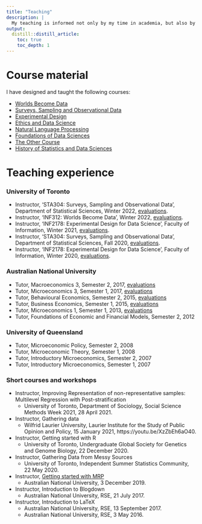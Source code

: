 ```yaml
---
title: "Teaching"
description: |
  My teaching is informed not only by my time in academia, but also by my experience working at my own start-up and in government. My approach is best characterised as practical, research-based, and emphasising workflow. I am an [RStudio Certified Tidyverse Trainer](https://education.rstudio.com/trainers) and I enjoy teaching students from a wide range of backgrounds. I co-lead the development of a package to help students learn R, available here: [DoSS Toolkit](https://www.dosstoolkit.com). My book, *[Telling Stories with Data](https://www.tellingstorieswithdata.com/)* supports my teaching.
output:
  distill::distill_article:
    toc: true
    toc_depth: 1    
---
```


# Course material 

I have designed and taught the following courses:

- [Worlds Become Data](inf312.html)
- [Surveys, Sampling and Observational Data](sta304.html)
- [Experimental Design](inf2178.html)
- [Ethics and Data Science](reading_course-ethics.html)
- [Natural Language Processing](reading_course-nlp.html)
- [Foundations of Data Sciences](foundations_of_the_data_sciences.html)
- [The Other Course](the_other_course.html)
- [History of Statistics and Data Sciences](history_of_the_data_sciences.html)

# Teaching experience

### University of Toronto

* Instructor, 'STA304: Surveys, Sampling and Observational Data', Department of Statistical Sciences, Winter 2022, [evaluations](pdfs/STA304-2022-evals.pdf).
* Instructor, 'INF312: Worlds Become Data', Winter 2022, [evaluations](pdfs/INF312-2022-evals.pdf).
* Instructor, 'INF2178: Experimental Design for Data Science', Faculty of Information, Winter 2021, [evaluations](pdfs/INF2178-2021-evals.pdf).
* Instructor, 'STA304: Surveys, Sampling and Observational Data', Department of Statistical Sciences, Fall 2020, [evaluations](pdfs/STA304-2020-evals.pdf).
* Instructor, 'INF2178: Experimental Design for Data Science', Faculty of Information, Winter 2020, [evaluations](pdfs/INF2178-2020-evals.pdf).


### Australian National University

* Tutor, Macroeconomics 3, Semester 2, 2017, [evaluations](pdfs/2018-02-05-Sem_2_2017-ECON3102_-_Macroeconomics_3.pdf) 
* Tutor, Microeconomics 3, Semester 1, 2017, [evaluations](pdfs/2018-02-05-Sem_1_2017-ECON3101_-_Microeconomics_3.pdf) 
* Tutor, Behavioural Economics, Semester 2, 2015, [evaluations](pdfs/2018-02-05-Sem_2_2015-ECON2013_Behavioural_Economics.pdf) 
* Tutor, Business Economics, Semester 1, 2015, [evaluations](pdfs/2018-02-05-Sem_1_2015-ECON8069_Business_Economics.pdf) 
* Tutor, Microeconomics 1, Semester 1, 2013, [evaluations](pdfs/2018-02-05-Sem_1_2013-ECON1101_Microeconomics_1.pdf) 
* Tutor, Foundations of Economic and Financial Models, Semester 2, 2012

### University of Queensland

* Tutor, Microeconomic Policy, Semester 2, 2008
* Tutor, Microeconomic Theory, Semester 1, 2008
* Tutor, Introductory Microeconomics, Semester 2, 2007
* Tutor, Introductory Microeconomics, Semester 1, 2007


### Short courses and workshops

* Instructor, Improving Representation of non-representative samples: Multilevel Regression with Post-stratification
    - University of Toronto, Department of Sociology, Social Science Methods Week 2021, 28 April 2021.
* Instructor, Gathering data
    - Wilfrid Laurier University, Laurier Institute for the Study of Public Opinion and Policy, 15 January 2021, https://youtu.be/XzZbEh6aO40.
* Instructor, Getting started with R
    - University of Toronto, Undergraduate Global Society for Genetics and Genome Biology, 22 December 2020.
* Instructor, Gathering Data from Messy Sources
    - University of Toronto, Independent Summer Statistics Community, 22 May 2020.
* Instructor, [Getting started with MRP](http://rohanalexander.com/posts/2019-12-04-getting_started_with_mrp/)
    - Australian National University, 3 December 2019.
* Instructor, Introduction to Blogdown
    - Australian National University, RSE, 21 July 2017.
* Instructor, Introduction to LaTeX
    - Australian National University, RSE, 13 September 2017.
    - Australian National University, RSE, 3 May 2016.

